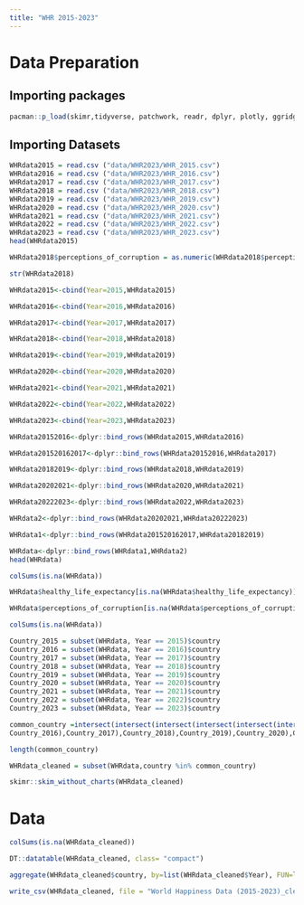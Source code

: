 ```yaml
---
title: "WHR 2015-2023"
---
```


# Data Preparation

## Importing packages

```r
pacman::p_load(skimr,tidyverse, patchwork, readr, dplyr, plotly, ggridges, ggiraph, ggthemes,corrplot,GGally)
```

## Importing Datasets

```r
WHRdata2015 = read.csv ("data/WHR2023/WHR_2015.csv")
WHRdata2016 = read.csv ("data/WHR2023/WHR_2016.csv")
WHRdata2017 = read.csv ("data/WHR2023/WHR_2017.csv")
WHRdata2018 = read.csv ("data/WHR2023/WHR_2018.csv")
WHRdata2019 = read.csv ("data/WHR2023/WHR_2019.csv")
WHRdata2020 = read.csv ("data/WHR2023/WHR_2020.csv")
WHRdata2021 = read.csv ("data/WHR2023/WHR_2021.csv")
WHRdata2022 = read.csv ("data/WHR2023/WHR_2022.csv")
WHRdata2023 = read.csv ("data/WHR2023/WHR_2023.csv")
head(WHRdata2015)
```

```r
WHRdata2018$perceptions_of_corruption = as.numeric(WHRdata2018$perceptions_of_corruption)

str(WHRdata2018)
```

```r
WHRdata2015<-cbind(Year=2015,WHRdata2015)

WHRdata2016<-cbind(Year=2016,WHRdata2016)

WHRdata2017<-cbind(Year=2017,WHRdata2017)

WHRdata2018<-cbind(Year=2018,WHRdata2018)

WHRdata2019<-cbind(Year=2019,WHRdata2019)

WHRdata2020<-cbind(Year=2020,WHRdata2020)

WHRdata2021<-cbind(Year=2021,WHRdata2021)

WHRdata2022<-cbind(Year=2022,WHRdata2022)

WHRdata2023<-cbind(Year=2023,WHRdata2023)
```

```r
WHRdata20152016<-dplyr::bind_rows(WHRdata2015,WHRdata2016)

WHRdata201520162017<-dplyr::bind_rows(WHRdata20152016,WHRdata2017)

WHRdata20182019<-dplyr::bind_rows(WHRdata2018,WHRdata2019)

WHRdata20202021<-dplyr::bind_rows(WHRdata2020,WHRdata2021)

WHRdata20222023<-dplyr::bind_rows(WHRdata2022,WHRdata2023)

WHRdata2<-dplyr::bind_rows(WHRdata20202021,WHRdata20222023)

WHRdata1<-dplyr::bind_rows(WHRdata201520162017,WHRdata20182019)

WHRdata<-dplyr::bind_rows(WHRdata1,WHRdata2)
head(WHRdata)
```

```r
colSums(is.na(WHRdata))
```

```r
WHRdata$healthy_life_expectancy[is.na(WHRdata$healthy_life_expectancy)] <- median(WHRdata$healthy_life_expectancy, na.rm = T)

WHRdata$perceptions_of_corruption[is.na(WHRdata$perceptions_of_corruption)] <- median(WHRdata$perceptions_of_corruption, na.rm = T)

colSums(is.na(WHRdata))
```

```r
Country_2015 = subset(WHRdata, Year == 2015)$country
Country_2016 = subset(WHRdata, Year == 2016)$country
Country_2017 = subset(WHRdata, Year == 2017)$country
Country_2018 = subset(WHRdata, Year == 2018)$country
Country_2019 = subset(WHRdata, Year == 2019)$country
Country_2020 = subset(WHRdata, Year == 2020)$country
Country_2021 = subset(WHRdata, Year == 2021)$country
Country_2022 = subset(WHRdata, Year == 2022)$country
Country_2023 = subset(WHRdata, Year == 2023)$country
```

```r
common_country =intersect(intersect(intersect(intersect(intersect(intersect(intersect(intersect(Country_2015,
Country_2016),Country_2017),Country_2018),Country_2019),Country_2020),Country_2021),Country_2022),Country_2023)

length(common_country)
```

```r
WHRdata_cleaned = subset(WHRdata,country %in% common_country)
```

```r

skimr::skim_without_charts(WHRdata_cleaned)
```

# Data

```r

colSums(is.na(WHRdata_cleaned))
```

```r
DT::datatable(WHRdata_cleaned, class= "compact")
```

```r
aggregate(WHRdata_cleaned$country, by=list(WHRdata_cleaned$Year), FUN=length)
```

```r
write_csv(WHRdata_cleaned, file = "World Happiness Data (2015-2023)_cleaned.csv")
```

```r

```
